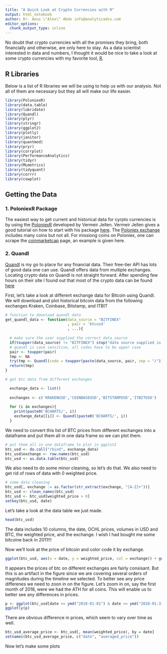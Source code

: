 ```yaml
---
title: "A Quick Look at Crypto Currencies with R"
output: html_notebook
author: Dr. Aous \"Alex\" Abdo info@analyticadss.com
editor_options: 
  chunk_output_type: inline
---
```


No doubt that crypto currencies with all the promises they bring, both financially and otherwise, are only here to stay. As a data scientist interested in data and numbers, I thought it would be nice to take a look at some crypto currencies with my favorite tool, [R](https://cran.r-project.org/). 

## R Libraries
Below is a list of R libraries we will be using to help us with our analysis. Not all of them are necessary but they all will make our life easier. 

```r
library(PoloniexR)
library(data.table)
library(lubridate)
library(Quandl)
library(plyr)
library(stringr)
library(ggplot2)
library(plotly)
library(janitor)
library(quantmod)
library(pryr)
library(corrplot)
library(PerformanceAnalytics)
library(tidyr)
library(MLmetrics)
library(tidyquant)
library(corrr)
library(cowplot)
```

## Getting the Data
### 1. PoloniexR Package
The easiest way to get current and historical data for cyrpto currencies is by using the [PoloniexR](https://cran.r-project.org/web/packages/PoloniexR/index.html) developed by Vermeir Jellen. Vermeir Jellen gives a good tutorial on how to start with his package [here](https://github.com/VermeirJellen/PoloniexR). The [Poloniex exchange](https://poloniex.com/exchange) includes many coins but not all. For missiong coins on Poloniex, one can scrape the [coinmarketcap](www.coinmarketcap.com) page, an example is given here. 

### 2. Quandl
[Quandl](https://www.quandl.com) is my go to place for any financial data. Their free-tier API has lots of good data one can use. Quandl offers data from multiple exchanges. Locating crypto data on Quandl is not straight forward. After spending few hours on their site I found out that most of the crypto data can be found [here](https://www.quandl.com/data/BITFINEX-Bitfinex)

First, let's take a look at different exchange data for Bitcoin using Quandl. We will download and plot historical bitcoin data from the following exchanges Kraken, Coinbase, Bitstamp, and ITBIT

```r
# function to download quandl data
get_quandl_data <- function(data_source = "BITFINEX"
                            , pair = 'btcusd'
                            , ...){
  
  # make sure the user supplied the correct data_source
  if(toupper(data_source) != "BITFINEX") stop("data source supplied is wrong...")
  # quandl is case sensitive, all codes have to be upper case
  pair <- toupper(pair)
  tmp <- NA
  try(tmp <- Quandl(code = toupper(paste(data_source, pair, sep = "/")), ...), silent = TRUE)
  return(tmp)
}

# get btc data from different exchanges

  exchange_data <- list()
  
  exchanges <- c('KRAKENUSD','COINBASEUSD','BITSTAMPUSD','ITBITUSD')
  
  for (i in exchanges){
    print(paste0('BCHARTS/', i))
    exchange_data[[i]] <- Quandl(paste0('BCHARTS/', i))
  }
```

We need to convert this list of BTC prices from different exchanges into a dataframe and put them all in one data frame so we can plot them.

```r
# put them all in one dataframe to plot in ggplot2
btc_usd <- do.call("rbind", exchange_data)
btc_usd$exchange <- row.names(btc_usd)
btc_usd <- as.data.table(btc_usd)
```

We also need to do some minor cleaning, so let's do that. We also need to get rid of rows of data with 0 weighted price. 

```r
# some data cleaning
btc_usd[, exchange := as.factor(str_extract(exchange, "[A-Z]+"))]
btc_usd <- clean_names(btc_usd)
btc_usd <- btc_usd[weighted_price > 0]
setkey(btc_usd, date)
```

Let's take a look at the data table we just made. 

```r
head(btc_usd)
```

The data includes 10 columns, the date, OCHL prices, volumes in USD and BTC, the weighted price, and the exchange. 
I wish I had bought me some bitcoine back in 2011!!!

Now we'll look at the price of bitcoin and color code it by exchange. 

```r
ggplot(btc_usd, aes(x = date, y = weighted_price, col = exchange)) + geom_line() + theme_bw()
```

It appears the prices of btc on different exchanges are fairly consisant. But this is an artifact in the figure since we are covering several orders of magnitudes during the timeline we selected. To better see any price differenes we need to zoon in on the figure. Let's zoom in on, say the first month of 2018, were we had the ATH for all coins. This will enable us to better see any differences in prices.

```r
p <- ggplot(btc_usd[date >= ymd("2018-01-01") & date <= ymd("2018-01-31")], aes(x = date, y = weighted_price, col = exchange)) + geom_line() + theme_bw()
ggplotly(p)
```

There are obvious difference in prices, which seem to vary over time as well. 

```r
btc_usd_average_price <- btc_usd[, mean(weighted_price), by = date]
setnames(btc_usd_average_price, c("date", "averaged_price"))
```

Now let's make some plots
```r

```


